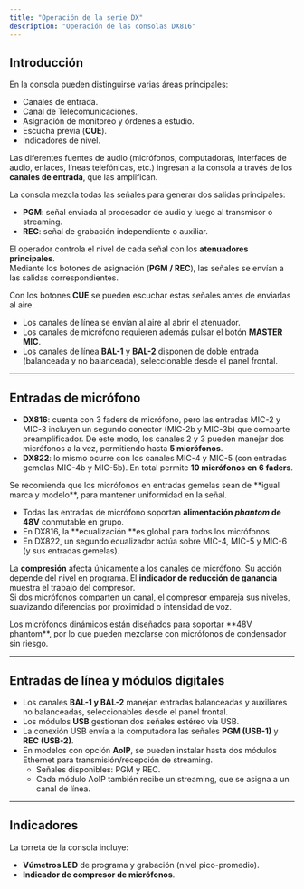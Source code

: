```yaml
---
title: "Operación de la serie DX"
description: "Operación de las consolas DX816"
---
```


## Introducción

En la consola pueden distinguirse varias áreas principales:

- Canales de entrada.
- Canal de Telecomunicaciones.
- Asignación de monitoreo y órdenes a estudio.
- Escucha previa (**CUE**).
- Indicadores de nivel.

Las diferentes fuentes de audio (micrófonos, computadoras, interfaces de audio, enlaces, líneas telefónicas, etc.) ingresan a la consola a través de los **canales de entrada**, que las amplifican.

La consola mezcla todas las señales para generar dos salidas principales:

- **PGM**: señal enviada al procesador de audio y luego al transmisor o streaming.
- **REC**: señal de grabación independiente o auxiliar.

El operador controla el nivel de cada señal con los **atenuadores principales**.\
Mediante los botones de asignación (**PGM / REC**), las señales se envían a las salidas correspondientes.

Con los botones **CUE** se pueden escuchar estas señales antes de enviarlas al aire.

- Los canales de línea se envían al aire al abrir el atenuador.
- Los canales de micrófono requieren además pulsar el botón **MASTER MIC**.
- Los canales de línea **BAL-1** y **BAL-2** disponen de doble entrada (balanceada y no balanceada), seleccionable desde el panel frontal.

---

## Entradas de micrófono

- **DX816**: cuenta con 3 faders de micrófono, pero las entradas MIC-2 y MIC-3 incluyen un segundo conector (MIC-2b y MIC-3b) que comparte preamplificador. De este modo, los canales 2 y 3 pueden manejar dos micrófonos a la vez, permitiendo hasta **5 micrófonos**.
- **DX822**: lo mismo ocurre con los canales MIC-4 y MIC-5 (con entradas gemelas MIC-4b y MIC-5b). En total permite **10 micrófonos en 6 faders**.

<Warning>
  Se recomienda que los micrófonos en entradas gemelas sean de **igual marca y modelo**, para mantener uniformidad en la señal.
</Warning>

- Todas las entradas de micrófono soportan **alimentación _phantom_ de 48V** conmutable en grupo.
- En DX816, la **ecualización **es global para todos los micrófonos.
- En DX822, un segundo ecualizador actúa sobre MIC-4, MIC-5 y MIC-6 (y sus entradas gemelas).

La **compresión** afecta únicamente a los canales de micrófono. Su acción depende del nivel en programa. El **indicador de reducción de ganancia** muestra el trabajo del compresor.\
Si dos micrófonos comparten un canal, el compresor empareja sus niveles, suavizando diferencias por proximidad o intensidad de voz.

<Note>
  Los micrófonos dinámicos están diseñados para soportar **48V phantom**, por lo que pueden mezclarse con micrófonos de condensador sin riesgo.
</Note>

---

## Entradas de línea y módulos digitales

- Los canales **BAL-1 y BAL-2** manejan entradas balanceadas y auxiliares no balanceadas, seleccionables desde el panel frontal.
- Los módulos **USB** gestionan dos señales estéreo vía USB.
- La conexión USB envía a la computadora las señales **PGM (USB-1)** y **REC (USB-2)**.
- En modelos con opción **AoIP**, se pueden instalar hasta dos módulos Ethernet para transmisión/recepción de streaming.
  - Señales disponibles: PGM y REC.
  - Cada módulo AoIP también recibe un streaming, que se asigna a un canal de línea.

---

## Indicadores

La torreta de la consola incluye:

- **Vúmetros LED** de programa y grabación (nivel pico-promedio).
- **Indicador de compresor de micrófonos**.
